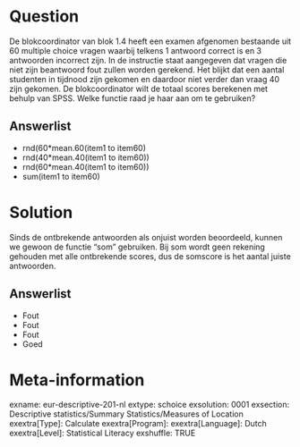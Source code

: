 Question
========
De blokcoordinator van blok 1.4 heeft een examen afgenomen bestaande uit 60 multiple choice vragen waarbij telkens 1 antwoord correct is en 3 antwoorden incorrect zijn. In de instructie staat aangegeven dat vragen die niet zijn beantwoord fout zullen worden gerekend. Het blijkt dat een aantal studenten in tijdnood zijn gekomen en daardoor niet verder dan vraag 40 zijn gekomen. De blokcoordinator wilt de totaal scores berekenen met behulp van SPSS. Welke functie raad je haar aan om te gebruiken?

Answerlist
----------
* rnd(60*mean.60(item1 to item60)
* rnd(40*mean.40(item1 to item60))
* rnd(60*mean.40(item1 to item60))
* sum(item1 to item60)


Solution
========
Sinds de ontbrekende antwoorden als onjuist worden beoordeeld, kunnen we gewoon de functie "som" gebruiken. Bij som wordt geen rekening gehouden met alle ontbrekende scores, dus de somscore is het aantal juiste antwoorden.

Answerlist
----------
* Fout
* Fout
* Fout
* Goed


Meta-information
================
exname: eur-descriptive-201-nl
extype: schoice
exsolution: 0001
exsection: Descriptive statistics/Summary Statistics/Measures of Location
exextra[Type]: Calculate
exextra[Program]: 
exextra[Language]: Dutch
exextra[Level]: Statistical Literacy
exshuffle: TRUE

